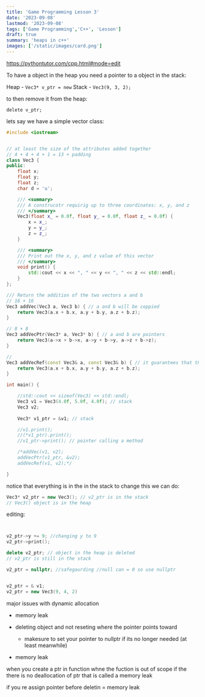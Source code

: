 ```yaml
---
title: 'Game Programming Lesson 3'
date: '2023-09-08'
lastmod: '2023-09-08'
tags: ['Game Programming','C++', 'Lesson']
draft: true
summary: 'heaps in c++'
images: ['/static/images/card.png']
---
```


https://pythontutor.com/cpp.html#mode=edit

To have a object in the heap you need a pointer to a object in the stack:

Heap - `Vec3* v_ptr = new` 
Stack - `Vec3(9, 3, 2);`


to then remove it from the heap:

`delete v_ptr;`


lets say we have a simple vector class:

```cpp
#include <iostream>


// at least the size of the attributes added together
// 4 + 4 + 4 + 1 = 13 + padding
class Vec3 {
public:
	float x;
	float y;
	float z;
	char d = 'u';

	/// <summary>
	/// A construcotr requirig up to three coordinates: x, y, and z
	/// </summary>
	Vec3(float x_ = 0.0f, float y_ = 0.0f, float z_ = 0.0f) {
		x = x_;
		y = y_;
		z = z_;
	}

	/// <summary>
	/// Print out the x, y, and z value of this vector
	/// </summary>
	void print() {
		std::cout << x << ", " << y << ", " << z << std::endl;
	}
};

/// Return the addition of the two vectors a and b
// 16 + 16
Vec3 addVec(Vec3 a, Vec3 b) { // a and b will be coppied
	return Vec3(a.x + b.x, a.y + b.y, a.z + b.z);
}

// 8 + 8
Vec3 addVecPtr(Vec3* a, Vec3* b) { // a and b are pointers
	return Vec3(a->x + b->x, a->y + b->y, a->z + b->z);
}

// 
Vec3 addVecRef(const Vec3& a, const Vec3& b) { // it guarantees that the parameter/input is not changed
	return Vec3(a.x + b.x, a.y + b.y, a.z + b.z);
}

int main() {

	//std::cout << sizeof(Vec3) << std::endl;
	Vec3 v1 = Vec3(4.0f, 5.0f, 4.0f); // stack
	Vec3 v2;
	
	Vec3* v1_ptr = &v1; // stack

	//v1.print();
	//(*v1_ptr).print();
	//v1_ptr->print(); // pointer calling a method

	/*addVec(v1, v2);
	addVecPtr(v1_ptr, &v2);
	addVecRef(v1, v2);*/

}
```

notice that everything is in the in the stack to change this we can do:

```cpp
Vec3* v2_ptr = new Vec3(); // v2_ptr is in the stack
// Vec3() object is in the heap
```

editing:

```cpp


v2_ptr->y += 9; //changing y to 9
v2_ptr->print();

delete v2_ptr; // object in the heap is deleted
// v2_ptr is still in the stack

v2_ptr = nullptr; //safegaurding //null can = 0 so use nullptr


v2_ptr = & v1;
v2_ptr = new Vec3(9, 4, 2)

```


major issues with dynamic allocation
- memory leak
- deleting object and not reseting where the pointer points toward
    - makesure to set your pointer to nullptr if its no longer needed (at least meanwhile)

- memory leak 

when you create a ptr in function whne the fuction is out of scope if the there is no deallocation of ptr 
that is called a memory leak

if you re assign pointer before deletin = memory leak 

